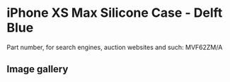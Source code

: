 
# iPhone XS Max Silicone Case - Delft Blue

Part number, for search engines, auction websites and such: MVF62ZM/A

## Image gallery

<div style={{ width: "768px" }}>
  <GalleryComponent
    images={[
      {
        original: "/everysource/MVF62.webp",
        thumbnail: "/everypreview/MVF62.webp",
      },
      {
        original: "/everysource/MVF62_AV1_GOLD.webp",
        thumbnail: "/everypreview/MVF62_AV1_GOLD.webp",
      },
      {
        original: "/everysource/MVF62_AV1_SILVER.webp",
        thumbnail: "/everypreview/MVF62_AV1_SILVER.webp",
      },
      {
        original: "/everysource/MVF62_AV1_SPACE_GRAY.webp",
        thumbnail: "/everypreview/MVF62_AV1_SPACE_GRAY.webp",
      },
      {
        original: "/everysource/MVF62_AV2.webp",
        thumbnail: "/everypreview/MVF62_AV2.webp",
      }
    ]}
  />
</div>